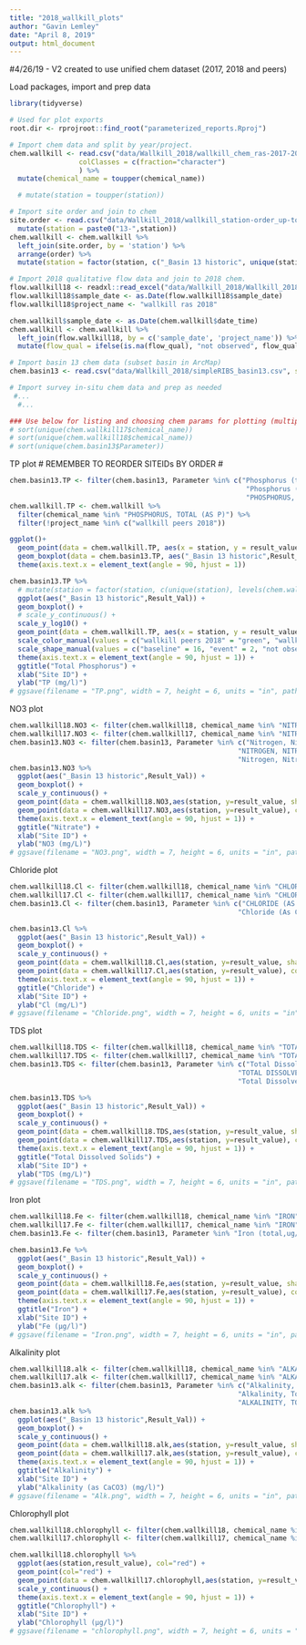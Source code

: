 ```yaml
---
title: "2018_wallkill_plots"
author: "Gavin Lemley"
date: "April 8, 2019"
output: html_document
---
```


#4/26/19 - V2 created to use unified chem dataset (2017, 2018 and peers)

Load packages, import and prep data
```r
library(tidyverse)

# Used for plot exports
root.dir <- rprojroot::find_root("parameterized_reports.Rproj")

# Import chem data and split by year/project.
chem.wallkill <- read.csv("data/Wallkill_2018/wallkill_chem_ras-2017-2018_peers-2018.csv", stringsAsFactors = FALSE,
                 colClasses = c(fraction="character")
                 ) %>% 
  mutate(chemical_name = toupper(chemical_name))

  # mutate(station = toupper(station))

# Import site order and join to chem
site.order <- read.csv("data/Wallkill_2018/wallkill_station-order_up-to-down.csv") %>% 
  mutate(station = paste0("13-",station))
chem.wallkill <- chem.wallkill %>% 
  left_join(site.order, by = 'station') %>% 
  arrange(order) %>% 
  mutate(station = factor(station, c("_Basin 13 historic", unique(station))))

# Import 2018 qualitative flow data and join to 2018 chem.
flow.wallkill18 <- readxl::read_excel("data/Wallkill_2018/Wallkill_2018_flow_fieldsheets.xlsx", sheet = "simplified qual")
flow.wallkill18$sample_date <- as.Date(flow.wallkill18$sample_date)
flow.wallkill18$project_name <- "wallkill ras 2018"

chem.wallkill$sample_date <- as.Date(chem.wallkill$date_time)
chem.wallkill <- chem.wallkill %>% 
  left_join(flow.wallkill18, by = c('sample_date', 'project_name')) %>% 
  mutate(flow_qual = ifelse(is.na(flow_qual), "not observed", flow_qual))

# Import basin 13 chem data (subset basin in ArcMap)
chem.basin13 <- read.csv("data/Wallkill_2018/simpleRIBS_basin13.csv", stringsAsFactors = FALSE)

# Import survey in-situ chem data and prep as needed
 #...
  #...

### Use below for listing and choosing chem params for plotting (multiple variations present in historic data) ###
# sort(unique(chem.wallkill17$chemical_name))
# sort(unique(chem.wallkill18$chemical_name))
# sort(unique(chem.basin13$Parameter))


```

TP plot
# REMEMBER TO REORDER SITEIDs BY ORDER #
```r
chem.basin13.TP <- filter(chem.basin13, Parameter %in% c("Phosphorus (total,mg/l)",
                                                          "Phosphorus (NA,mg/l)",
                                                          "PHOSPHORUS, TOTAL (AS P) (total,mg/l)"))
chem.wallkill.TP <- chem.wallkill %>% 
  filter(chemical_name %in% "PHOSPHORUS, TOTAL (AS P)") %>% 
  filter(!project_name %in% c("wallkill peers 2018"))

ggplot()+
  geom_point(data = chem.wallkill.TP, aes(x = station, y = result_value, shape = flow_qual, color = project_name), size = 2) +
  geom_boxplot(data = chem.basin13.TP, aes("_Basin 13 historic",Result_Val)) +
  theme(axis.text.x = element_text(angle = 90, hjust = 1))

chem.basin13.TP %>%
  # mutate(station = factor(station, c(unique(station), levels(chem.wallkill.TP$station)))) %>% 
  ggplot(aes("_Basin 13 historic",Result_Val)) +
  geom_boxplot() +
  # scale_y_continuous() +
  scale_y_log10() +
  geom_point(data = chem.wallkill.TP, aes(x = station, y = result_value, shape = flow_qual, color = project_name), size = 2) +
  scale_color_manual(values = c("wallkill peers 2018" = "green", "wallkill ras 2017" = "blue", "wallkill ras 2018" = "red")) +
  scale_shape_manual(values = c("baseline" = 16, "event" = 2, "not observed" = 1)) +
  theme(axis.text.x = element_text(angle = 90, hjust = 1)) +
  ggtitle("Total Phosphorus") +
  xlab("Site ID") +
  ylab("TP (mg/l)") 
# ggsave(filename = "TP.png", width = 7, height = 6, units = "in", path = file.path(root.dir, "data/Wallkill_2018/plots"))
```


NO3 plot
```r
chem.wallkill18.NO3 <- filter(chem.wallkill18, chemical_name %in% "NITROGEN, NITRATE (AS N)")
chem.wallkill17.NO3 <- filter(chem.wallkill17, chemical_name %in% "NITROGEN, NITRATE (AS N)")
chem.basin13.NO3 <- filter(chem.basin13, Parameter %in% c("Nitrogen, Nitrate (As N) (NA,mg/l)", 
                                                        "NITROGEN, NITRATE (AS N) (total,mg/l)", 
                                                        "Nitrogen, Nitrate (As N) (total,mg/l)"))
chem.basin13.NO3 %>%
  ggplot(aes("_Basin 13 historic",Result_Val)) +
  geom_boxplot() +
  scale_y_continuous() +
  geom_point(data = chem.wallkill18.NO3,aes(station, y=result_value, shape = flow_qual), col="red") +
  geom_point(data = chem.wallkill17.NO3,aes(station, y=result_value), col="blue") +
  theme(axis.text.x = element_text(angle = 90, hjust = 1)) + 
  ggtitle("Nitrate") +
  xlab("Site ID") +
  ylab("NO3 (mg/L)")
# ggsave(filename = "NO3.png", width = 7, height = 6, units = "in", path = file.path(root.dir, "data/Wallkill_2018/plots"))
```

Chloride plot
```r
chem.wallkill18.Cl <- filter(chem.wallkill18, chemical_name %in% "CHLORIDE (AS CL)")
chem.wallkill17.Cl <- filter(chem.wallkill17, chemical_name %in% "CHLORIDE (AS CL)")
chem.basin13.Cl <- filter(chem.basin13, Parameter %in% c("CHLORIDE (AS CL) (total,mg/l)", 
                                                        "Chloride (As Cl) (total,mg/l)"))

chem.basin13.Cl %>%
  ggplot(aes("_Basin 13 historic",Result_Val)) +
  geom_boxplot() +
  scale_y_continuous() +
  geom_point(data = chem.wallkill18.Cl,aes(station, y=result_value, shape = flow_qual), col="red") +
  geom_point(data = chem.wallkill17.Cl,aes(station, y=result_value), col="blue") +
  theme(axis.text.x = element_text(angle = 90, hjust = 1)) + 
  ggtitle("Chloride") +
  xlab("Site ID") +
  ylab("Cl (mg/L)")
# ggsave(filename = "Chloride.png", width = 7, height = 6, units = "in", path = file.path(root.dir, "data/Wallkill_2018/plots"))
```

TDS plot
```r
chem.wallkill18.TDS <- filter(chem.wallkill18, chemical_name %in% "TOTAL DISSOLVED SOLIDS (RESIDUE, FILTERABLE)")
chem.wallkill17.TDS <- filter(chem.wallkill17, chemical_name %in% "TOTAL DISSOLVED SOLIDS (RESIDUE, FILTERABLE)")
chem.basin13.TDS <- filter(chem.basin13, Parameter %in% c("Total Dissolved Solids (Residue, Filterable) (NA,mg/l)" , 
                                                        "TOTAL DISSOLVED SOLIDS (RESIDUE, FILTERABLE) (total,mg/l)",
                                                        "Total Dissolved Solids (Residue, Filterable) (total,mg/l)"))

chem.basin13.TDS %>%
  ggplot(aes("_Basin 13 historic",Result_Val)) +
  geom_boxplot() +
  scale_y_continuous() +
  geom_point(data = chem.wallkill18.TDS,aes(station, y=result_value, shape = flow_qual), col="red") +
  geom_point(data = chem.wallkill17.TDS,aes(station, y=result_value), col="blue") +
  theme(axis.text.x = element_text(angle = 90, hjust = 1)) + 
  ggtitle("Total Dissolved Solids") +
  xlab("Site ID") +
  ylab("TDS (mg/L)")
# ggsave(filename = "TDS.png", width = 7, height = 6, units = "in", path = file.path(root.dir, "data/Wallkill_2018/plots"))
```

Iron plot
```r
chem.wallkill18.Fe <- filter(chem.wallkill18, chemical_name %in% "IRON")
chem.wallkill17.Fe <- filter(chem.wallkill17, chemical_name %in% "IRON")
chem.basin13.Fe <- filter(chem.basin13, Parameter %in% "Iron (total,ug/l)")

chem.basin13.Fe %>%
  ggplot(aes("_Basin 13 historic",Result_Val)) +
  geom_boxplot() +
  scale_y_continuous() +
  geom_point(data = chem.wallkill18.Fe,aes(station, y=result_value, shape = flow_qual), col="red") +
  geom_point(data = chem.wallkill17.Fe,aes(station, y=result_value), col="blue") +
  theme(axis.text.x = element_text(angle = 90, hjust = 1)) + 
  ggtitle("Iron") +
  xlab("Site ID") +
  ylab("Fe (μg/l)")
# ggsave(filename = "Iron.png", width = 7, height = 6, units = "in", path = file.path(root.dir, "data/Wallkill_2018/plots"))

```

Alkalinity plot
```r
chem.wallkill18.alk <- filter(chem.wallkill18, chemical_name %in% "ALKALINITY, TOTAL (AS CACO3)" )
chem.wallkill17.alk <- filter(chem.wallkill17, chemical_name %in% "ALKALINITY, TOTAL (AS CACO3)" )
chem.basin13.alk <- filter(chem.basin13, Parameter %in% c("Alkalinity, Total (As CaCO3) (total,mg/l)" , 
                                                        "Alkalinity, Total (As CaCO3) (NA,mg/l)",
                                                        "ALKALINITY, TOTAL (AS CaCO3) (total,mg/l)" ))
chem.basin13.alk %>%
  ggplot(aes("_Basin 13 historic",Result_Val)) +
  geom_boxplot() +
  scale_y_continuous() +
  geom_point(data = chem.wallkill18.alk,aes(station, y=result_value, shape = flow_qual), col="red") +
  geom_point(data = chem.wallkill17.alk,aes(station, y=result_value), col="blue") +
  theme(axis.text.x = element_text(angle = 90, hjust = 1)) + 
  ggtitle("Alkalinity") +
  xlab("Site ID") +
  ylab("Alkalinity (as CaCO3) (mg/l)")
# ggsave(filename = "Alk.png", width = 7, height = 6, units = "in", path = file.path(root.dir, "data/Wallkill_2018/plots"))

```

Chlorophyll plot
```r
chem.wallkill18.chlorophyll <- filter(chem.wallkill18, chemical_name %in% "CHLOROPHYLL A" )
chem.wallkill17.chlorophyll <- filter(chem.wallkill17, chemical_name %in% "CHLOROPHYLL A" )

chem.wallkill18.chlorophyll %>%
  ggplot(aes(station,result_value), col="red") +
  geom_point(col="red") +
  geom_point(data = chem.wallkill17.chlorophyll,aes(station, y=result_value), col="blue") +
  scale_y_continuous() +
  theme(axis.text.x = element_text(angle = 90, hjust = 1)) + 
  ggtitle("Chlorophyll") +
  xlab("Site ID") +
  ylab("Chlorophyll (μg/l)")
# ggsave(filename = "chlorophyll.png", width = 7, height = 6, units = "in", path = file.path(root.dir, "data/Wallkill_2018/plots"))
```


